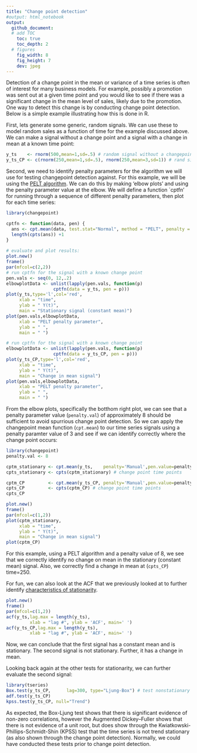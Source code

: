 ```yaml
---
title: "Change point detection"
#output: html_notebook
output: 
  github_document:
  # add TOC
    toc: true
    toc_depth: 2
  # figures
    fig_width: 8
    fig_height: 7
    dev: jpeg
---
```


Detection of a change point in the mean or variance of a time series is often of interest for many business models. For example, possibly a promotion was sent out at a given time point and you would like to see if there was a significant change in the mean level of sales, likely due to the promotion. One way to detect this change is by conducting change point detection. Below is a simple example illustrating how this is done in R. 

First, lets generate some generic, random signals. We can use these to model random sales as a function of time for the example discussed above. We can make a signal without a change point and a signal with a change in mean at a known time point:

```r
y_ts    <- rnorm(500,mean=1,sd=.5) # random signal without a changepoint
y_ts_CP <- c(rnorm(250,mean=1,sd=.5), rnorm(250,mean=3,sd=1)) # rand signal w\ changepoint
```

Second, we need to identify penalty parameters for the algorithm we will use for testing changepoint detection against. For this example, we will be using the [PELT algorithm](https://arxiv.org/pdf/1101.1438.pdf). We can do this by making 'elbow plots' and using the penalty parameter value at the elbow. We will define a function `cptfn' for running through a sequence of different penalty parameters, then plot for each time series:

```r
library(changepoint)

cptfn <- function(data, pen) {
  ans <- cpt.mean(data, test.stat="Normal", method = "PELT", penalty = "Manual", pen.value = pen) 
  length(cpts(ans)) +1
}
 
# evaluate and plot results:
plot.new()
frame()
par(mfcol=c(2,2))
# run cptfn for the signal with a known change point
pen.vals <- seq(0, 12,.2)
elbowplotData <- unlist(lapply(pen.vals, function(p) 
                  cptfn(data = y_ts, pen = p)))
plot(y_ts,type='l',col='red',
     xlab = "time",
     ylab = " Y(t)",
     main = "Stationary signal (constant mean)")
plot(pen.vals,elbowplotData, 
     xlab = "PELT penalty parameter",
     ylab = " ",
     main = " ")

# run cptfn for the signal with a known change point
elbowplotData <- unlist(lapply(pen.vals, function(p) 
                  cptfn(data = y_ts_CP, pen = p)))
plot(y_ts_CP,type='l',col='red',
     xlab = "time",
     ylab = " Y(t)",
     main = "Change in mean signal")
plot(pen.vals,elbowplotData,
     xlab = "PELT penalty parameter",
     ylab = " ",
     main = " ")

```

From the elbow plots, specifically the botthom right plot, we can see that a penalty parameter value (`penalty.val`) of approximately 8 should be sufficient to avoid spurrious change point detection. So we can apply the changepoint mean function (`cpt.mean`) to our time series signals using a penalty paramter value of 3 and see if we can identify correctly where the change point occurs:

```r
library(changepoint)
penalty.val <- 8

cptm_stationary <- cpt.mean(y_ts,    penalty='Manual',pen.value=penalty.val,method='PELT') 
cpts_stationary <- cpts(cptm_stationary) # change point time points

cptm_CP         <- cpt.mean(y_ts_CP, penalty='Manual',pen.value=penalty.val,method='PELT') 
cpts_CP         <- cpts(cptm_CP) # change point time points
cpts_CP

plot.new()
frame()
par(mfcol=c(1,2))
plot(cptm_stationary,
     xlab = "time",
     ylab = " Y(t)",
     main = "Change in mean signal")
plot(cptm_CP)

```

For this example, using a PELT algorithm and a penalty value of 8, we see that we correctly identify no change on mean in the stationary (constant mean) signal. Also, we correctly find a change in mean at (`cpts_CP`) time=250. 

For fun, we can also look at the ACF that we previously looked at to further identify [characteristics of stationarity](http://rpubs.com/richkt/269797). 

```r
plot.new()
frame()
par(mfcol=c(1,2))
acf(y_ts,lag.max = length(y_ts),
         xlab = "lag #", ylab = 'ACF', main=' ')
acf(y_ts_CP,lag.max = length(y_ts),
         xlab = "lag #", ylab = 'ACF', main=' ')
```

Now, we can conclude that the first signal has a constant mean and is stationary. The second signal is not stationary. Further, it has a change in mean. 

Looking back again at the other tests for stationarity, we can further evaluate the second signal:

```r
library(tseries)
Box.test(y_ts_CP,      lag=300, type="Ljung-Box") # test nonstationary signal
adf.test(y_ts_CP)
kpss.test(y_ts_CP, null="Trend")

```

As expected, the Box-Ljung test shows that there is significant evidence of non-zero correlations, however the Augmented Dickey–Fuller shows that there is not evidence of a unit root, but does show through the Kwiatkowski-Phillips-Schmidt-Shin (KPSS) test that the time series is not trend stationary (as also shown through the change point detection). Normally, we could have conducted these tests prior to change point detection. 

